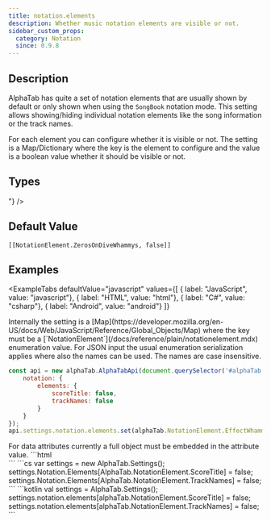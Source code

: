 ```yaml
---
title: notation.elements
description: Whether music notation elements are visible or not.
sidebar_custom_props:
  category: Notation
  since: 0.9.8
---
```


<SinceBadge since="0.9.8" />


## Description
AlphaTab has quite a set of notation elements that are usually shown by default or only shown when using
the `SongBook` notation mode. This setting allows showing/hiding individual notation elements like the
song information or the track names.

For each element you can configure whether it is visible or not. The setting is a Map/Dictionary where
the key is the element to configure and the value is a boolean value whether it should be visible or not.

<PropertyDescription showJson={true} />

## Types

<TypeTable>
    <TypeRow name={"Map<NotationElement, boolean>"} />
</TypeTable>

## Default Value

`[[NotationElement.ZerosOnDiveWhammys, false]]`

## Examples


<ExampleTabs    defaultValue="javascript"
    values={[
      { label: "JavaScript", value: "javascript"},
      { label: "HTML", value: "html"},
      { label: "C#", value: "csharp"},
      { label: "Android", value: "android"}
    ]}
>
<ExampleTabItem value="javascript">
Internally the setting is a [Map](https://developer.mozilla.org/en-US/docs/Web/JavaScript/Reference/Global_Objects/Map) where the key must be a [`NotationElement`](/docs/reference/plain/notationelement.mdx) enumeration value.
For JSON input the usual enumeration serialization applies where also the names can be used. The names
are case insensitive.

```js
const api = new alphaTab.AlphaTabApi(document.querySelector('#alphaTab'), {
    notation: {
        elements: {
            scoreTitle: false,
            trackNames: false
        }
    }
});
api.settings.notation.elements.set(alphaTab.NotationElement.EffectWhammyBar, false);
```
</ExampleTabItem>
<ExampleTabItem value="html">
For data attributes currently a full object must be embedded in the attribute value.
```html
<div id="alphaTab" data-notation-elements='{"ScoreTitle": false, "TrackNames": false}'></div>
```
</ExampleTabItem>
<ExampleTabItem value="csharp">
```cs
var settings = new AlphaTab.Settings();
settings.Notation.Elements[AlphaTab.NotationElement.ScoreTitle] = false;
settings.Notation.Elements[AlphaTab.NotationElement.TrackNames] = false;
```
</ExampleTabItem>
<ExampleTabItem value="android">
```kotlin
val settings = AlphaTab.Settings();
settings.notation.elements[alphaTab.NotationElement.ScoreTitle] = false;
settings.notation.elements[alphaTab.NotationElement.TrackNames] = false;
```
</ExampleTabItem>
</ExampleTabs>
